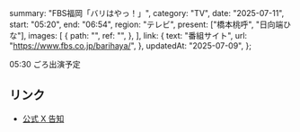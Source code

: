   summary: "FBS福岡「バリはやっ！」",
  category: "TV",
  date: "2025-07-11",
  start: "05:20",
  end: "06:54",
  region: "テレビ",
  present: ["橋本桃呼", "日向端ひな"],
  images: [
    {
      path: "",
      ref: "",
    },
  ],
  link: {
    text: "番組サイト",
    url: "https://www.fbs.co.jp/barihaya/",
  },
  updatedAt: "2025-07-09",
};

05:30 ごろ出演予定

## リンク

- [公式 X 告知](https://x.com/takanenofficial/status/1942871358289195370)
